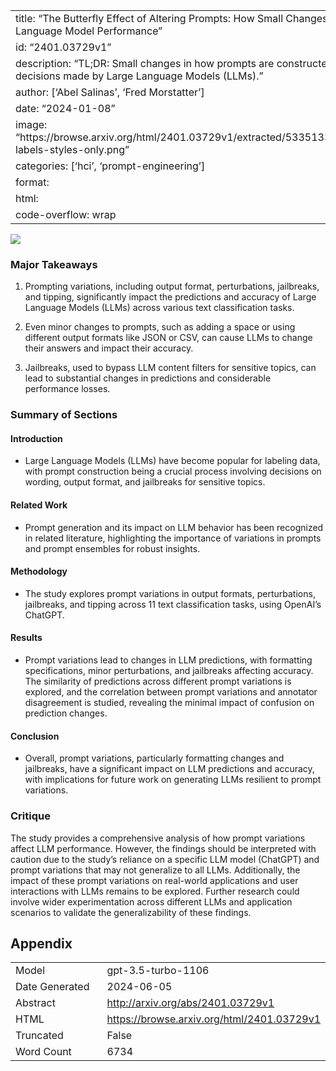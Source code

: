 
---
title: "The Butterfly Effect of Altering Prompts: How Small Changes and Jailbreaks Affect Large Language Model Performance"
id: "2401.03729v1"
description: "TL;DR: Small changes in how prompts are constructed can significantly impact the decisions made by Large Language Models (LLMs)."
author: ['Abel Salinas', 'Fred Morstatter']
date: "2024-01-08"
image: "https://browse.arxiv.org/html/2401.03729v1/extracted/5335133/figures/aggregate/aggregate-labels-styles-only.png"
categories: ['hci', 'prompt-engineering']
format:
  html:
    code-overflow: wrap
---

![](https://browse.arxiv.org/html/2401.03729v1/extracted/5335133/figures/aggregate/aggregate-labels-styles-only.png)

### Major Takeaways

1. Prompting variations, including output format, perturbations, jailbreaks, and tipping, significantly impact the predictions and accuracy of Large Language Models (LLMs) across various text classification tasks.

2. Even minor changes to prompts, such as adding a space or using different output formats like JSON or CSV, can cause LLMs to change their answers and impact their accuracy.

3. Jailbreaks, used to bypass LLM content filters for sensitive topics, can lead to substantial changes in predictions and considerable performance losses.

### Summary of Sections

#### Introduction
- Large Language Models (LLMs) have become popular for labeling data, with prompt construction being a crucial process involving decisions on wording, output format, and jailbreaks for sensitive topics.

#### Related Work
- Prompt generation and its impact on LLM behavior has been recognized in related literature, highlighting the importance of variations in prompts and prompt ensembles for robust insights.

#### Methodology
- The study explores prompt variations in output formats, perturbations, jailbreaks, and tipping across 11 text classification tasks, using OpenAI’s ChatGPT.

#### Results
- Prompt variations lead to changes in LLM predictions, with formatting specifications, minor perturbations, and jailbreaks affecting accuracy. The similarity of predictions across different prompt variations is explored, and the correlation between prompt variations and annotator disagreement is studied, revealing the minimal impact of confusion on prediction changes.

#### Conclusion
- Overall, prompt variations, particularly formatting changes and jailbreaks, have a significant impact on LLM predictions and accuracy, with implications for future work on generating LLMs resilient to prompt variations.

### Critique
The study provides a comprehensive analysis of how prompt variations affect LLM performance. However, the findings should be interpreted with caution due to the study's reliance on a specific LLM model (ChatGPT) and prompt variations that may not generalize to all LLMs. Additionally, the impact of these prompt variations on real-world applications and user interactions with LLMs remains to be explored. Further research could involve wider experimentation across different LLMs and application scenarios to validate the generalizability of these findings.

## Appendix

|          |          |
|----------|----------|
| Model     | gpt-3.5-turbo-1106       |
| Date Generated     | 2024-06-05       |
| Abstract | [http://arxiv.org/abs/2401.03729v1](http://arxiv.org/abs/2401.03729v1)        |
| HTML     | [https://browse.arxiv.org/html/2401.03729v1](https://browse.arxiv.org/html/2401.03729v1)       |
| Truncated       | False       |
| Word Count       | 6734       |
